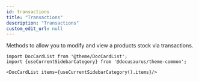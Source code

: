 ```yaml
---
id: transactions
title: "Transactions"
description: "Transactions"
custom_edit_url: null
---
```




Methods to allow you to modify and view a products stock via transactions.



```mdx-code-block
import DocCardList from '@theme/DocCardList';
import {useCurrentSidebarCategory} from '@docusaurus/theme-common';

<DocCardList items={useCurrentSidebarCategory().items}/>
```
      